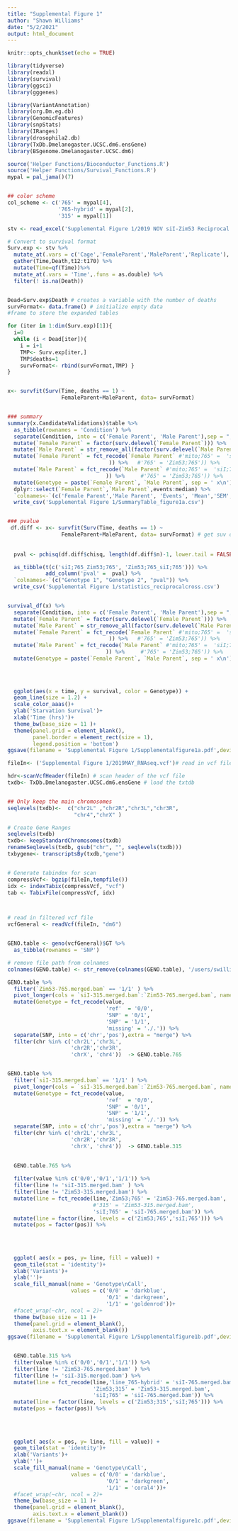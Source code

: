 ```yaml
---
title: "Supplemental Figure 1"
author: "Shawn Williams"
date: "5/2/2021"
output: html_document
---
```


```r
knitr::opts_chunk$set(echo = TRUE)
```

```r
library(tidyverse)
library(readxl)
library(survival)
library(ggsci)
library(gggenes)

library(VariantAnnotation)
library(org.Dm.eg.db)
library(GenomicFeatures)
library(snpStats)
library(IRanges)
library(drosophila2.db)
library(TxDb.Dmelanogaster.UCSC.dm6.ensGene)
library(BSgenome.Dmelanogaster.UCSC.dm6)

source('Helper Functions/Bioconductor_Functions.R')
source('Helper Functions/Survival_Functions.R')
mypal = pal_jama()(7)


## color scheme 
col_scheme <- c('765' = mypal[4],
                '765-hybrid' = mypal[2],
                '315' = mypal[1])
```


```r
stv <- read_excel('Supplemental Figure 1/2019 NOV siI-Zim53 Reciprocal Cross Count Sheets.xlsx')

# Convert to survival format 
Surv.exp <- stv %>%
  mutate_at(.vars = c('Cage','FemaleParent','MaleParent','Replicate'),.funs = factor) %>%
  gather(Time,Death,t12:t170) %>%
  mutate(Time=qf(Time))%>%
  mutate_at(.vars = 'Time',.funs = as.double) %>%
  filter(! is.na(Death)) 


Dead=Surv.exp$Death # creates a variable with the number of deaths
survFormat<- data.frame() # initialize empty data 
#frame to store the expanded tables 

for (iter in 1:dim(Surv.exp)[1]){
  i=0
  while (i < Dead[iter]){
    i = i+1 
    TMP<- Surv.exp[iter,]
    TMP$deaths=1
    survFormat<- rbind(survFormat,TMP) }
}


x<- survfit(Surv(Time, deaths == 1) ~ 
                 FemaleParent+MaleParent, data= survFormat)


### summary 
summary(x.CandidateValidations)$table %>%
  as_tibble(rownames = 'Condition') %>%
  separate(Condition, into = c('Female Parent', 'Male Parent'),sep = ", ") %>%
  mutate(`Female Parent` = factor(surv.delevel(`Female Parent`))) %>%
  mutate(`Male Parent` = str_remove_all(factor(surv.delevel(`Male Parent`)), '\\s')) %>%
  mutate(`Female Parent` = fct_recode(`Female Parent` #'mito;765' =  'siI;765',
                                )) %>%   #'765' = 'Zim53;765')) %>%
  mutate(`Male Parent` = fct_recode(`Male Parent` #'mito;765' =  'siI;765',
                               )) %>%     #'765' = 'Zim53;765')) %>%
  mutate(Genotype = paste(`Female Parent`, `Male Parent`, sep = ' x\n')) %>%
  dplyr::select(`Female Parent`,`Male Parent`,events:median) %>%
  `colnames<-`(c('Female Parent','Male Parent', 'Events', 'Mean','SEM','Median'))%>%
  write_csv('Supplemental Figure 1/SummaryTable_figure1a.csv')


### pvalue 
 df.diff <- x<- survfit(Surv(Time, deaths == 1) ~ 
                 FemaleParent+MaleParent, data= survFormat) # get suv diff for  pair
 
 
  pval <- pchisq(df.diff$chisq, length(df.diff$n)-1, lower.tail = FALSE) # calc p val for the contrast

  as_tibble(t(c('siI;765_Zim53;765', 'Zim53;765_siI;765'))) %>%
            add_column('pval' =  pval) %>%
  `colnames<-`(c("Genotype 1", "Genotype 2", "pval")) %>%
  write_csv('Supplemental Figure 1/statistics_reciprocalcross.csv')



```





```r
survival_df(x) %>%
  separate(Condition, into = c('Female Parent', 'Male Parent'),sep = ", ") %>%
  mutate(`Female Parent` = factor(surv.delevel(`Female Parent`))) %>%
  mutate(`Male Parent` = str_remove_all(factor(surv.delevel(`Male Parent`)), '\\s')) %>%
  mutate(`Female Parent` = fct_recode(`Female Parent` #'mito;765' =  'siI;765',
                                )) %>%   #'765' = 'Zim53;765')) %>%
  mutate(`Male Parent` = fct_recode(`Male Parent` #'mito;765' =  'siI;765',
                               )) %>%     #'765' = 'Zim53;765')) %>%
  mutate(Genotype = paste(`Female Parent`, `Male Parent`, sep = ' x\n')) %>%
  
  
  

  ggplot(aes(x = time, y = survival, color = Genotype)) +
  geom_line(size = 1.2) +
  scale_color_aaas()+
  ylab('Starvation Survival')+
  xlab('Time (hrs)')+
  theme_bw(base_size = 11 )+
  theme(panel.grid = element_blank(),
        panel.border = element_rect(size = 1),
        legend.position = 'bottom')
ggsave(filename = 'Supplemental Figure 1/Supplementalfigure1a.pdf',device = 'pdf',width = 7,height = 3.5)


```



```r
fileIn<- ('Supplemental Figure 1/2019MAY_RNAseq.vcf')# read in vcf file 

hdr<-scanVcfHeader(fileIn) # scan header of the vcf file 
txdb<- TxDb.Dmelanogaster.UCSC.dm6.ensGene # load the txtdb 


## Only keep the main chromosomes 
seqlevels(txdb)<-  c("chr2L" ,"chr2R","chr3L","chr3R",    
                     "chr4","chrX" )

# Create Gene Ranges
seqlevels(txdb)
txdb<- keepStandardChromosomes(txdb)
renameSeqlevels(txdb, gsub("chr", "", seqlevels(txdb)))
txbygene<- transcriptsBy(txdb,"gene")


# Generate tabindex for scan
compressVcf<- bgzip(fileIn,tempfile())
idx <- indexTabix(compressVcf, "vcf")
tab <- TabixFile(compressVcf, idx)



# read in filtered vcf file 
vcfGeneral <- readVcf(fileIn, "dm6")


GENO.table <- geno(vcfGeneral)$GT %>%
  as_tibble(rownames = 'SNP') 

# remove file path from colnames
colnames(GENO.table) <- str_remove(colnames(GENO.table), '/users/swillia6/data/swillia6/Projects/2019JUL_MitoNuclear_SNPs/AlignedReads/')

GENO.table %>%
  filter(`Zim53-765.merged.bam` == '1/1' ) %>%
  pivot_longer(cols = `siI-315.merged.bam`:`Zim53-765.merged.bam`, names_to = 'line') %>%
  mutate(Genotype = fct_recode(value,
                               'ref'  = '0/0',
                               'SNP' = '0/1',
                               'SNP' = '1/1',
                               'missing' = './.')) %>%
  separate(SNP, into = c('chr','pos'),extra = "merge") %>%
  filter(chr %in% c('chr2L','chr3L',
                    'chr2R','chr3R',
                    'chrX', 'chr4'))  -> GENO.table.765


GENO.table %>%
  filter(`siI-315.merged.bam` == '1/1' ) %>%
  pivot_longer(cols = `siI-315.merged.bam`:`Zim53-765.merged.bam`, names_to = 'line') %>%
  mutate(Genotype = fct_recode(value,
                               'ref'  = '0/0',
                               'SNP' = '0/1',
                               'SNP' = '1/1',
                               'missing' = './.')) %>%
  separate(SNP, into = c('chr','pos'),extra = "merge") %>%
  filter(chr %in% c('chr2L','chr3L',
                    'chr2R','chr3R',
                    'chrX', 'chr4'))  -> GENO.table.315

  
  GENO.table.765 %>%
  
  filter(value %in% c('0/0','0/1','1/1')) %>%
  filter(line != 'siI-315.merged.bam' ) %>%
  filter(line != 'Zim53-315.merged.bam') %>%
  mutate(line = fct_recode(line,'Zim53;765' = 'Zim53-765.merged.bam',
                           #'315' = 'Zim53-315.merged.bam',
                           'siI;765' = 'siI-765.merged.bam')) %>%
  mutate(line = factor(line, levels = c('Zim53;765','siI;765'))) %>%
  mutate(pos = factor(pos)) %>%
 
  
  
  
  ggplot( aes(x = pos, y= line, fill = value)) +
  geom_tile(stat = 'identity')+
  xlab('Variants')+
  ylab('')+
  scale_fill_manual(name = 'Genotype\nCall', 
                    values = c('0/0' = 'darkblue',
                               '0/1' = 'darkgreen',
                               '1/1' = 'goldenrod'))+
  #facet_wrap(~chr, ncol = 2)+
  theme_bw(base_size = 11 )+
  theme(panel.grid = element_blank(),
        axis.text.x = element_blank())
ggsave(filename = 'Supplemental Figure 1/Supplementalfigure1b.pdf',device = 'pdf',width = 3.5,height = 3.5)


  GENO.table.315 %>%
  filter(value %in% c('0/0','0/1','1/1')) %>%
  filter(line != 'Zim53-765.merged.bam' ) %>%
  filter(line != 'siI-315.merged.bam') %>%
  mutate(line = fct_recode(line,'line_765-hybrid' = 'siI-765.merged.bam',
                           'Zim53;315' = 'Zim53-315.merged.bam',
                           'siI;765' = 'siI-765.merged.bam')) %>%
  mutate(line = factor(line, levels = c('Zim53;315','siI;765'))) %>%
  mutate(pos = factor(pos)) %>%
  
  
  
  
  ggplot( aes(x = pos, y= line, fill = value)) +
  geom_tile(stat = 'identity')+
  xlab('Variants')+
  ylab('')+
  scale_fill_manual(name = 'Genotype\nCall', 
                    values = c('0/0' = 'darkblue',
                               '0/1' = 'darkgreen',
                               '1/1' = 'coral4'))+
  #facet_wrap(~chr, ncol = 2)+
  theme_bw(base_size = 11 )+
  theme(panel.grid = element_blank(),
        axis.text.x = element_blank())
ggsave(filename = 'Supplemental Figure 1/Supplementalfigure1c.pdf',device = 'pdf',width = 3.5,height = 3.5)

```
